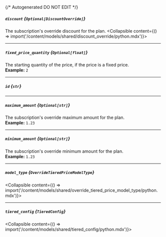{/* Autogenerated DO NOT EDIT  */}

##### `discount` *{`Optional[DiscountOverride]`}*
The subscription's override discount for the plan.
<Collapsible content={() => import('/content/models/shared/discount_override/python.mdx')}>
</Collapsible>

---
##### `fixed_price_quantity` *{`Optional[float]`}*
The starting quantity of the price, if the price is a fixed price.
<br/>
**Example:** `2`

---
##### `id` *{`str`}*

---
##### `maximum_amount` *{`Optional[str]`}*
The subscription's override maximum amount for the plan.
<br/>
**Example:** `1.23`

---
##### `minimum_amount` *{`Optional[str]`}*
The subscription's override minimum amount for the plan.
<br/>
**Example:** `1.23`

---
##### `model_type` *{`OverrideTieredPriceModelType`}*
<Collapsible content={() => import('/content/models/shared/override_tiered_price_model_type/python.mdx')}>
</Collapsible>

---
##### `tiered_config` *{`TieredConfig`}*
<Collapsible content={() => import('/content/models/shared/tiered_config/python.mdx')}>
</Collapsible>

